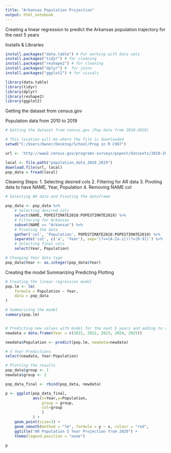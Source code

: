 ---
title: "Arkansas Population Projection"
output: html_notebook
---
Creating a linear regression to predict the Arkansas population trajectory for the next 5 years

Installs & Libraries
```{r}
install.packages("data.table") # For working with data sets
install.packages("tidyr") # for cleaning
install.packages("reshape2") # for cleaning
install.packages("dplyr") #  for joins
install.packages("ggplot2") # for visuals

library(data.table)
library(tidyr)
library(dplyr)
library(reshape2)
library(ggplot2)

```
Getting the dataset from census.gov

Population data from 2010 to 2019

```{r}
# Getting the dataset from census.gov (Pop data from 2010-2019)

# This location will be where the file is downloaded
setwd("C:/Users/Owner/Desktop/School/Prog in R C997")

url <- 'http://www2.census.gov/programs-surveys/popest/datasets/2010-2019/national/totals/nst-est2019-alldata.csv'

local <- file.path("population_data_2010_2019")
download.file(url, local)
pop_data = fread(local)

```
Cleaning Steps:
1. Selecting desired cols
2. Filtering for AR data
3. Pivoting data to have NAME, Year, Population
4. Removing NAME col

```{r}
# Selecting AR data and Pivoting the dataframe

pop_data <- pop_data %>%
    # Selecting desired cols
    select(NAME, POPESTIMATE2010:POPESTIMATE2019) %>%
    # Filtering for Arkansas
    subset(NAME == "Arkansas") %>%
    # Pivoting the data
    gather('col', 'Population', POPESTIMATE2010:POPESTIMATE2019) %>%
    separate('col', c('a', 'Year'), sep='(?<=[A-Za-z])(?=[0-9])') %>%
    # Selecting final cols
    select(Year, Population)

# Changing Year data type
pop_data$Year <- as.integer(pop_data$Year)

```
Creating the model
Summarizing
Predicting
Plotting
```{r}
# Creating the linear regression model
pop.lm <- lm(
    formula = Population ~ Year,
    data = pop_data
)

# Summarizing the model
summary(pop.lm)


# Predicting new values with model for the next 5 years and adding to a new dataframe
newdata = data.frame(Year = c(2021, 2022, 2023, 2024, 2025))

newdata$Population <- predict(pop.lm, newdata=newdata)

# 5 Year Predictions
select(newdata, Year:Population)

# Plotting the results
pop_data$group <- 1
newdata$group <- 2

pop_data_final <- rbind(pop_data, newdata)

p <- ggplot(pop_data_final,
            aes(x=Year,y=Population,
                group = group,
                col=group
                )
            ) +
    geom_point(size=3) +
    geom_smooth(method = "lm", formula = y ~ x, colour = "red",                     size=1, fullrange=TRUE) +
    ggtitle("AR Population 5 Year Projection from 2020") +
    theme(legend.position = "none")

p

```